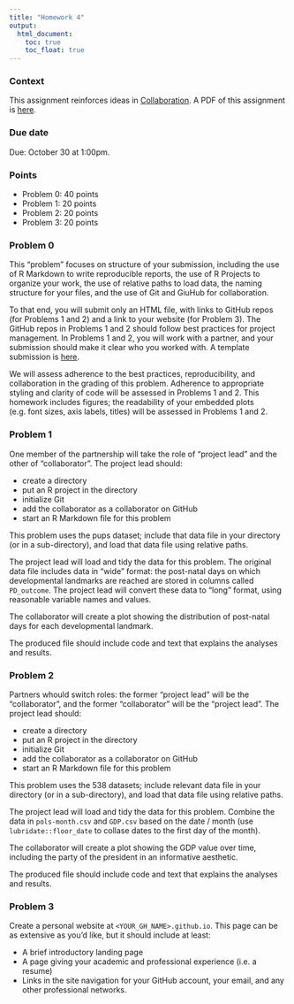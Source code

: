 ```yaml
---
title: "Homework 4"
output:
  html_document: 
    toc: true
    toc_float: true
---
```


### Context

This assignment reinforces ideas in [Collaboration](topic_collaboration.html). A PDF of this assignment is [here](homework_4.pdf).

### Due date

Due: October 30 at 1:00pm. 

### Points

* Problem 0: 40 points
* Problem 1: 20 points
* Problem 2: 20 points
* Problem 3: 20 points

### Problem 0

This "problem" focuses on structure of your submission, including the use of R Markdown to write reproducible reports, the use of R Projects to organize your work, the use of relative paths to load data, the naming structure for your files, and the use of Git and GiuHub for collaboration. 

To that end, you will submit only an HTML file, with links to GitHub repos (for Problems 1 and 2) and a link to your website (for Problem 3). The GitHub repos in Problems 1 and 2 should follow best practices for project management. In Problems 1 and 2, you will work with a partner, and your submission should make it clear who you worked with. A template submission is [here](p8105_hw4_template.Rmd).

We will assess adherence to the best practices, reproducibility, and collaboration in the grading of this problem. Adherence to appropriate styling and clarity of code will be assessed in Problems 1 and 2. This homework includes figures; the readability of your embedded plots (e.g. font sizes, axis labels, titles) will be assessed in Problems 1 and 2. 

### Problem 1

One member of the partnership will take the role of "project lead" and the other of "collaborator". The project lead should:

* create a directory
* put an R project in the directory
* initialize Git
* add the collaborator as a collaborator on GitHub
* start an R Markdown file for this problem

This problem uses the pups dataset; include that data file in your directory (or in a sub-directory), and load that data file using relative paths.

The project lead will load and tidy the data for this problem. The original data file includes data in "wide" format: the post-natal days on which developmental landmarks are reached are stored in columns called `PD_outcome`. The project lead will convert these data to "long" format, using reasonable variable names and values.

The collaborator will create a plot showing the distribution of post-natal days for each developmental landmark. 

The produced file should include code and text that explains the analyses and results.


### Problem 2

Partners whould switch roles: the former "project lead" will be the "collaborator", and the former "collaborator" will be the "project lead". The project lead should:

* create a directory
* put an R project in the directory
* initialize Git
* add the collaborator as a collaborator on GitHub
* start an R Markdown file for this problem

This problem uses the 538 datasets; include relevant data file in your directory (or in a sub-directory), and load that data file using relative paths.

The project lead will load and tidy the data for this problem. Combine the data in `pols-month.csv` and `GDP.csv` based on the date / month (use `lubridate::floor_date` to collase dates to the first day of the month).

The collaborator will create a plot showing the GDP value over time, including the party of the president in an informative aesthetic. 

The produced file should include code and text that explains the analyses and results.

### Problem 3

Create a personal website at `<YOUR_GH_NAME>.github.io`. This page can be as extensive as you'd like, but it should include at least:

* A brief introductory landing page
* A page giving your academic and professional experience (i.e. a resume)
* Links in the site navigation for your GitHub account, your email, and any other professional networks. 


